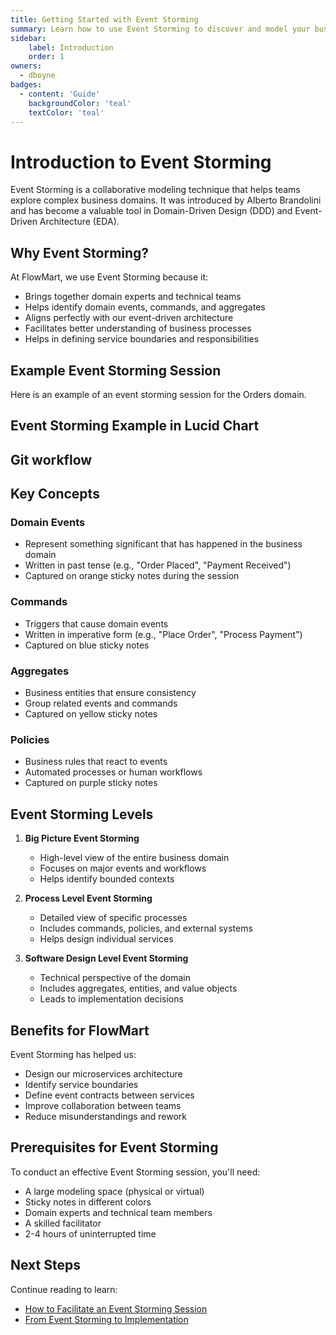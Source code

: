 ```yaml
---
title: Getting Started with Event Storming
summary: Learn how to use Event Storming to discover and model your business domain effectively
sidebar:
    label: Introduction
    order: 1
owners: 
  - dboyne
badges:
  - content: 'Guide'
    backgroundColor: 'teal'
    textColor: 'teal'
---
```


# Introduction to Event Storming

Event Storming is a collaborative modeling technique that helps teams explore complex business domains. It was introduced by Alberto Brandolini and has become a valuable tool in Domain-Driven Design (DDD) and Event-Driven Architecture (EDA).

## Why Event Storming?

At FlowMart, we use Event Storming because it:

- Brings together domain experts and technical teams
- Helps identify domain events, commands, and aggregates
- Aligns perfectly with our event-driven architecture
- Facilitates better understanding of business processes
- Helps in defining service boundaries and responsibilities

## Example Event Storming Session

Here is an example of an event storming session for the Orders domain.

<Miro boardId="uXjVIHCImos=/" moveToWidget="3074457347671667709" edit={false} />

## Event Storming Example in Lucid Chart

<Lucid diagramId="e29f42a0-67e2-4f80-b0d7-6922bb7dd9c5" />

## Git workflow 

<DrawIO url="https://viewer.diagrams.net/?border=0&tags=%7B%7D&lightbox=1&highlight=0000ff&edit=_blank&layers=1&nav=1&title=Untitled%20Diagram.drawio&dark=auto#R%3Cmxfile%3E%3Cdiagram%20id%3D%22yPxyJZ8AM_hMuL3Unpa9%22%20name%3D%22complex%20gitflow%22%3E7V1dm6I2FP41c6kP4ZvL0dHd7bbbbWf7tNubPhmJSheIhTjj7K9vwoeiiRgREGfZi1kJECDvez5yzoHcaeNg8y6Cq%2BUv2EX%2Bnaq4mzvt4U5VgaIq9D%2FW8pq2mEBLGxaR52YH7Roeve8oPzNrXXsuivcOJBj7xFvtN85wGKIZ2WuDUYRf9g%2BbY3%2F%2Fqiu4QFzD4wz6fOufnkuWWStQlN2O98hbLLNL20a2I4D5wVlDvIQufik0aZM7bRxhTNJfwWaMfDZ4%2Bbik502P7N3eWIRCInPC%2Bs8%2Fwk%2BTB%2FP9xFfhR2Puwg9PAyvt5Rn66%2ByB32My9za0bYyDwCPZvZPXfEAI2tDLjZYk8GkDoD9jEuFvaIx9HNGWEIf0yNHc8%2F2DJuh7i5BuzugNI9o%2BekYR8ehQ32c7As912WVGL0uPoMcVnLFrvlBi0TZMj577yQAu6XGInjDihyAbFdYz2hSasiF5h3CASPRKD8n26qo1VI30rIyilKTp9ssOcDsDcVmAWsvaYEaxxbbzHQr0RwbEGaDYHCgcCsilLM02cUSWeIFD6E92raMIr0MXscso%2B3D9iwh5zQQNrglmY7vt4WeMV9lxKx964eApuYcRCt17Jk07NGnL1GPPlfSfciCXEJ1jxR0dreRfciYdpL%2ByE5ONr2xjaOSbD5vizofX4tZnFHl0lBl%2FksajFIjxOpqhklHONQyB0QJl5zrL0cfPD9%2BxR15WH0bu9%2BnDb9YAZHRgYy5DKdVROUoBcJwrWUefsUcfYUdM%2FXQv6a1nJx6Qbntf1XnoVKDdbB09J6wDZRxEG4%2F8VfhdIADdOsT4JGH4E8rZKisCPKvnOCTZicConX7iAw1J%2BkXIh8R73jdctSun%2FL7LtFOu2H%2BGT8j%2FjGOPeJgp%2BCdMCA4Emp%2BwIedtyp4%2BWcIV6z7YLJinMWS2YLaEERnicMCs8D8RmiOKAxv1feVFT3A9ClCJiaL6aWRMtCkq1Vw12BvV5MQaOLy90Vq1NxKQXiT5QuESCGFRQ5xtcLpiVnIv9aRcK07dgi22JJamD3Vn9%2B%2B6RgUoxvXJVWp%2BdjxhG6%2BFjbMN0zmUO5%2FxzBhNYeD5rN8xJaZHO1OVT%2Bgl27mnwxynXIfVyWy9WyYr19I3b7KOmyaRMZvUY7JMtXsma6s83yCmGkUV3DeLqW2C7mGq1uGGXDzvFXkW5Zr5KB4SmlJSUeag1jK1BHmM6lgXqSlozgXQOKADKicc2F0KNRUnftuJYHar4JQtrkNgtQNhVThhNQTCqqtNCaterxd3QXDgBub6hqw%2BsLrlOBm3Y2RX62jl1%2BE6PRgTO7mLGqRW05yhdaCvbXBlM2t2RnLfYljPkhX12mf%2Fl7GCzwT1on5WIkk3uyfqdi%2FqDYq6IyvqoFuifkNT506KuqF3z6qrfAwfDMFQGVBOIRijBiZXPpqTNzG1snk0%2BVCIqgvgVJuC05IIWZ4bC2klC1NdnZqy6tSSDZq0o06tKvmMGpDJLOp2o9XUw56T0ALmHUuCOzVHP%2FocVks5LGnC2WqnCGf2PtuF0zPATc8088o%2Bm1VLod%2B16y6qC6MlWwJldSssat1QCVQnhdEAeueEMc9%2B3rYwtmxOLdlop9Mt%2F83qo50XSrDTPQkGSs3hzkumZT%2BEN%2B1I5zUV2Rr6luZvfWLzwpowp4PuNG%2FBXfSMfApLH%2Fw8Gvy0eBx1DkcH8Dg2FvvMQ%2Bk%2FUOwzjzacDkt0q7I2v%2B9ej1b1oxTlUP50nS%2FtancmZF3fjeqDm1W0iC6pRTo2G8vvu9ciVb0xADqnRWzeG%2Fvpw%2B%2F3A80YDNAGBmwUVWWOIFlHfXa61EE7RNbgkG03OW3z0ZMvS4Zm5m4HKKk2x2wc4lWU1p4%2FRTCcLW8UaKWKvj4DY4Nzwm3eCW8ZZD458ZWyuyizPaZnYaqbVxdcPouYCu62SKiHtPSlKU5MlWsXCjl8LiqFNH2jZoun6bPRf6Lyay7Idjh6hLlSMO5jMLwfBQqlvu2ALBMR2c1OZj6MY29W5v6e9FzOHuSTc4kTbyrlbRe%2B7E4lktO7hp67UCdecOM%2FwmIIejvoq%2BmPsEiEWHrs0xMECtrSqyGvWaf7ahp5%2FjXJHnkxWipf3aPmCf1zkVf51AbXV%2BPfyOAV%2Fhe4uNPuaVtS1t2A%2BW7uXdkaDLPhKNz76pbAMoM2fS%2Bg8BJagEn58WBS%2BY%2BWiWCy2kVJotijr%2Bw59g2Xm8vtb%2B%2B8DydXlGJBcv%2Fq7zcBUOU1i7645xINYEprgI69y6xI1HL2GqBEA1j8TKoDGoBHteBtqT%2Bet2UD3tsy7Ws7xTJfEmhp2pqXEexKB77eFSoHhGUEUgpz%2Fhj%2BbTyHX7%2FE%2Ftj4BKOPQfTPQDap3s6U2ALcF75MzagaCBP0piuNhUOEw9vHQGWhtxWuHECzKgIv6kttLAIqBF7kzqfpjHgFwz0GmP%2Bt2ef0R0zxDzIdzsxDpsa3%2B%2FMsyBQlyxXMI8RSJtTfow%2FluvRviAmKE3SSRCd8wms2KCRJrawiPEMx243n9E%2BAooUXLthjhEkXRJhTG4qSMGkLHZb0UW4qN6PK5Gbq%2B3KyJYrI8hlVYGpbTVWULdM8LkayBq9M7Qvo6XrPQnbyPNwndCPcPMzao3h4lH7b5uQJelKW1W%2BqQ3P%2F03y6zZNSB7aQlFpTpJR4XbiFEmoRMHWuCFHdV8u8ZImprSZp2i%2FNYAg%2Bsmsf%2BOhH7Cx1eeBr4bAVOyCudKmjOZGTp9Af6X3UavpFL0hXM%2F2MLArj3yBOCJlMGsFqI1THE8hKJig7FgmwqwjFKBlSBaYq1l3PknDB1sof16U3oTVBu1rT0Q9qGoEhmLaqouiCfbbC%2FCNG0a9P%2F7LFoVTFZ9Ge9NTJtgjV9eAigkFCkCgD%2BQVH35IRo%2Bh5dH4Ao9wI7%2BjyziOD9JgdgZSEWuwWfS%2F8ll5pSQhbreqe3aE6DZ89NJxhernpCseMVVM4iNczZrbna3%2BwoL2mJpoa7kGQrqg1TfvMhUW4To1aGPNMuHjiidhxqLEPqltzkpg1RS04VSL4li1blqmmEhu6WaBAKSVyIWYEWEZovqdY6kHxUNXU1Guue%2BC%2B4mmdg1oNHKyBY9tswevBdjF4abTOr0eErqcerG5Aw4u%2FEBy1QfHnfA%2Fxsl8SacQ%2B4JRiavGL6B06r9IBJ0FfupwjXMHrFCN%2FfEr%2FViJOfQyqmvIy%2BPUXBHkxYIq9F7tEsmSn%2B2LXrxuvTB9%2BW%2FcWFvEqXfLxCp%2F2FWtFw%2BTq3xpcuKt0TG4hqX5kxR2qDSb35sg0Oe3FltexDd0Q5NWn9ngyHtejP3Ref7S57I4QV5PXHXtFjIBD%2BY2n1XXVPgxPNFfDSDd3S0CnorpbSFub%2FA8%3D%3C%2Fdiagram%3E%3C%2Fmxfile%3E" />

## Key Concepts

### Domain Events
- Represent something significant that has happened in the business domain
- Written in past tense (e.g., "Order Placed", "Payment Received")
- Captured on orange sticky notes during the session

### Commands
- Triggers that cause domain events
- Written in imperative form (e.g., "Place Order", "Process Payment")
- Captured on blue sticky notes

### Aggregates
- Business entities that ensure consistency
- Group related events and commands
- Captured on yellow sticky notes

### Policies
- Business rules that react to events
- Automated processes or human workflows
- Captured on purple sticky notes

## Event Storming Levels

1. **Big Picture Event Storming**
   - High-level view of the entire business domain
   - Focuses on major events and workflows
   - Helps identify bounded contexts

2. **Process Level Event Storming**
   - Detailed view of specific processes
   - Includes commands, policies, and external systems
   - Helps design individual services

3. **Software Design Level Event Storming**
   - Technical perspective of the domain
   - Includes aggregates, entities, and value objects
   - Leads to implementation decisions

## Benefits for FlowMart

Event Storming has helped us:
- Design our microservices architecture
- Identify service boundaries
- Define event contracts between services
- Improve collaboration between teams
- Reduce misunderstandings and rework

## Prerequisites for Event Storming

To conduct an effective Event Storming session, you'll need:

- A large modeling space (physical or virtual)
- Sticky notes in different colors
- Domain experts and technical team members
- A skilled facilitator
- 2-4 hours of uninterrupted time

## Next Steps

Continue reading to learn:
- [How to Facilitate an Event Storming Session](/docs/guides/event-storming/02-facilitation)
- [From Event Storming to Implementation](/docs/guides/event-storming/03-implementation) 